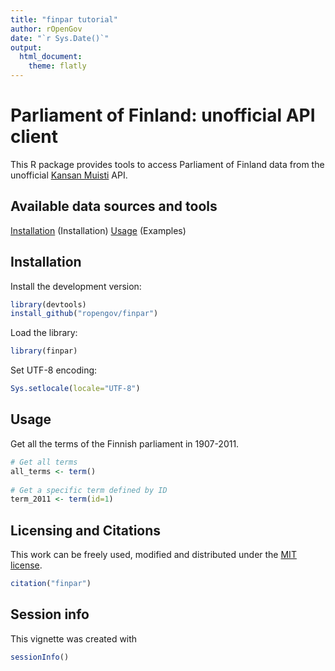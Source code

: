 ```yaml
---
title: "finpar tutorial"
author: rOpenGov
date: "`r Sys.Date()`"
output:
  html_document:
    theme: flatly
---
```

<!--
%\VignetteEngine{knitr::rmarkdown}
%\VignetteIndexEntry{finpar Markdown Vignette}
%\usepackage[utf8]{inputenc}
-->


Parliament of Finland: unofficial API client
===========

This R package provides tools to access Parliament of Finland data
from the unofficial [Kansan Muisti](http://kansanmuisti.fi) API. 

## Available data sources and tools

[Installation](#installation) (Installation)
[Usage](#usage) (Examples)  



## <a name="installation"></a>Installation

Install the development version:

```r
library(devtools)
install_github("ropengov/finpar")
```

Load the library:

```r
library(finpar)
```

Set UTF-8 encoding:

```r
Sys.setlocale(locale="UTF-8") 
```

## <a name="usage"></a>Usage

Get all the terms of the Finnish parliament in 1907-2011. 

```r
# Get all terms
all_terms <- term()
  
# Get a specific term defined by ID
term_2011 <- term(id=1)  
```

## Licensing and Citations

This work can be freely used, modified and distributed under the 
[MIT license](http://en.wikipedia.org/wiki/MIT_License).

```r
citation("finpar")
```

## Session info

This vignette was created with

```r
sessionInfo()
```




